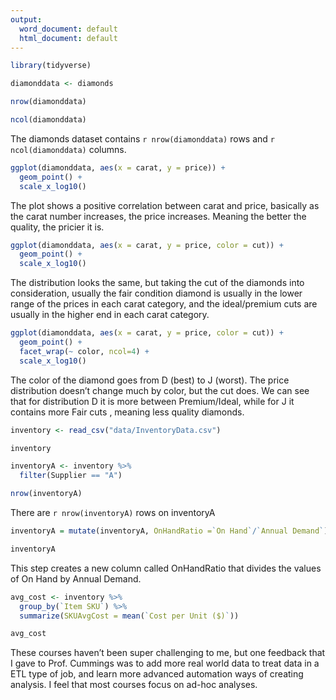 ```yaml
---
output:
  word_document: default
  html_document: default
---
```


```r

library(tidyverse)

```

```r

diamonddata <- diamonds

nrow(diamonddata)

ncol(diamonddata)

```


The diamonds dataset contains `r nrow(diamonddata)` rows and `r ncol(diamonddata)` columns.


```r

ggplot(diamonddata, aes(x = carat, y = price)) + 
  geom_point() + 
  scale_x_log10()

```


The plot shows a positive correlation between carat and price, basically as the carat number increases, the price increases. Meaning the better the quality, the pricier it is.


```r

ggplot(diamonddata, aes(x = carat, y = price, color = cut)) + 
  geom_point() + 
  scale_x_log10()

```


The distribution looks the same, but taking the cut of the diamonds into consideration, usually the fair condition diamond is usually in the lower range of the prices in each carat category, and the ideal/premium cuts are usually in the higher end in each carat category.


```r

ggplot(diamonddata, aes(x = carat, y = price, color = cut)) + 
  geom_point() + 
  facet_wrap(~ color, ncol=4) + 
  scale_x_log10()


```


The color of the diamond goes from D (best) to J (worst). The price distribution doesn't change much by color, but the cut does. We can see that for distribution D it is more between Premium/Ideal, while for J it contains more Fair cuts , meaning less quality diamonds.


```r

inventory <- read_csv("data/InventoryData.csv")

inventory


```

```r

inventoryA <- inventory %>%
  filter(Supplier == "A")

nrow(inventoryA)

```


There are `r nrow(inventoryA)` rows on inventoryA


```r

inventoryA = mutate(inventoryA, OnHandRatio =`On Hand`/`Annual Demand`)

inventoryA

```


This step creates a new column called OnHandRatio that divides the values of On Hand by Annual Demand. 


```r

avg_cost <- inventory %>%
  group_by(`Item SKU`) %>%
  summarize(SKUAvgCost = mean(`Cost per Unit ($)`))

avg_cost

```


These courses haven't been super challenging to me, but one feedback that I gave to Prof. Cummings was to add more real world data to treat data in a ETL type of job, and learn more advanced automation ways of creating analysis. I feel that most courses focus on ad-hoc analyses. 




